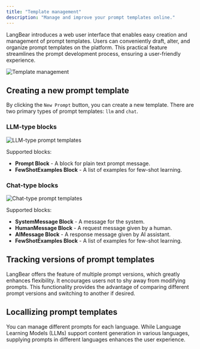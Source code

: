 ```yaml
---
title: "Template management"
description: "Manage and improve your prompt templates online."
---
```


LangBear introduces a web user interface that enables easy creation and management of prompt templates.
Users can conveniently draft, alter, and organize prompt templates on the platform. This practical feature
streamlines the prompt development process, ensuring a user-friendly experience.

![Template management](/images/prompt-management.png)

## Creating a new prompt template

By clicking the `New Prompt` button, you can create a new template. There
are two primary types of prompt templates: `llm` and `chat`.

### LLM-type blocks

![LLM-type prompt templates](/images/prompt-llm.png)

Supported blocks:

- **Prompt Block** - A block for plain text prompt message.
- **FewShotExamples Block** - A list of examples for few-shot learning.

### Chat-type blocks

![Chat-type prompt templates](/images/prompt-chat.png)

Supported blocks:

- **SystemMessage Block** - A message for the system.
- **HumanMessage Block** - A request message given by a human.
- **AIMessage Block** - A response message given by AI assistant.
- **FewShotExamples Block** - A list of examples for few-shot learning.

## Tracking versions of prompt templates

LangBear offers the feature of multiple prompt versions, which greatly enhances
flexibility. It encourages users not to shy away from modifying prompts. This
functionality provides the advantage of comparing different prompt versions and
switching to another if desired.

## Locallizing prompt templates

You can manage different prompts for each language. While Language Learning
Models (LLMs) support content generation in various languages, supplying prompts
in different languages enhances the user experience.
